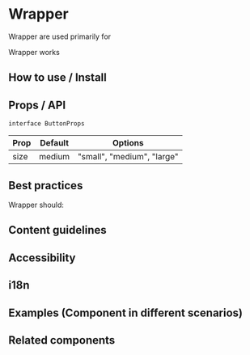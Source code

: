 

# Wrapper

Wrapper are used primarily for

<ComponentContainer>
  <Wrapper>Wrapper works</Wrapper>
</ComponentContainer>

## How to use / Install

## Props / API

`interface ButtonProps`

| Prop | Default | Options                    |
| ---- | ------- | -------------------------- |
| size | medium  | "small", "medium", "large" |

## Best practices

Wrapper should:

## Content guidelines

## Accessibility

## i18n

## Examples (Component in different scenarios)

## Related components
